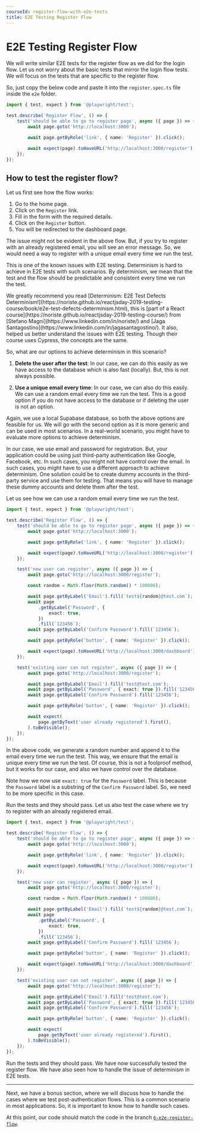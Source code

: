 ```yaml
---
courseId: register-flow-with-e2e-tests
title: E2E Testing Register Flow
---
```



# E2E Testing Register Flow

We will write similar E2E tests for the register flow as we did for the login flow. Let us not worry about the basic tests that mirror the login flow tests. We will focus on the tests that are specific to the register flow.

So, just copy the below code and paste it into the `register.spec.ts` file inside the `e2e` folder.

```ts title="e2e/register.spec.ts" {1-11}
import { test, expect } from '@playwright/test';

test.describe('Register Flow', () => {
	test('should be able to go to register page', async ({ page }) => {
		await page.goto('http://localhost:3000');

		await page.getByRole('link', { name: 'Register' }).click();

		await expect(page).toHaveURL('http://localhost:3000/register');
	});
});
```

## How to test the register flow?

Let us first see how the flow works:

1. Go to the home page.
2. Click on the `Register` link.
3. Fill in the form with the required details.
4. Click on the `Register` button.
5. You will be redirected to the dashboard page.

The issue might not be evident in the above flow. But, if you try to register with an already registered email, you will see an error message. So, we would need a way to register with a unique email every time we run the test.

This is one of the known issues with E2E testing. Determinism is hard to achieve in E2E tests with such scenarios. By determinism, we mean that the test and the flow should be predictable and consistent every time we run the test.

<Callout>
	We greatly recommend you read [Determinism: E2E Test Defects
	Determinism!](https://noriste.github.io/reactjsday-2019-testing-course/book/e2e-test-defects-determinism.html),
	this is [part of a React
	course](https://noriste.github.io/reactjsday-2019-testing-course/) from
	[Stefano Magni](https://www.linkedin.com/in/noriste/) and [Jaga
	Santagostino](https://www.linkedin.com/in/jagasantagostino/). It also, helped
	us better understand the issues with E2E testing. Though their course uses
	Cypress, the concepts are the same.
</Callout>

So, what are our options to achieve determinism in this scenario?

1. **Delete the user after the test**: In our case, we can do this easily as we have access to the database which is also fast (locally). But, this is not always possible.

2. **Use a unique email every time**: In our case, we can also do this easily. We can use a random email every time we run the test. This is a good option if you do not have access to the database or if deleting the user is not an option.

Again, we use a local Supabase database, so both the above options are feasible for us. We will go with the second option as it is more generic and can be used in most scenarios. In a real-world scenario, you might have to evaluate more options to achieve determinism.

<Callout>
	In our case, we use email and password for registration. But, your application
	could be using just third-party authentication like Google, Facebook, etc. In
	such cases, you might not have control over the email. In such cases, you
	might have to use a different approach to achieve determinism. One solution
	could be to create dummy accounts in the third-party service and use them for
	testing. That means you will have to manage these dummy accounts and delete
	them after the test.
</Callout>

Let us see how we can use a random email every time we run the test.

```ts title="e2e/register.spec.ts" {12-28}
import { test, expect } from '@playwright/test';

test.describe('Register Flow', () => {
	test('should be able to go to register page', async ({ page }) => {
		await page.goto('http://localhost:3000');

		await page.getByRole('link', { name: 'Register' }).click();

		await expect(page).toHaveURL('http://localhost:3000/register');
	});

	test('new user can register', async ({ page }) => {
		await page.goto('http://localhost:3000/register');

		const random = Math.floor(Math.random() * 100000);

		await page.getByLabel('Email').fill(`test${random}@test.com`);
		await page
			.getByLabel('Password', {
				exact: true,
			})
			.fill(`123456`);
		await page.getByLabel('Confirm Password').fill(`123456`);

		await page.getByRole('button', { name: 'Register' }).click();

		await expect(page).toHaveURL('http://localhost:3000/dashboard');
	});

	test('existing user can not register', async ({ page }) => {
		await page.goto('http://localhost:3000/register');

		await page.getByLabel('Email').fill('test@test.com');
		await page.getByLabel('Password', { exact: true }).fill('123456');
		await page.getByLabel('Confirm Password').fill('123456');

		await page.getByRole('button', { name: 'Register' }).click();

		await expect(
			page.getByText('user already registered').first(),
		).toBeVisible();
	});
});
```

In the above code, we generate a random number and append it to the email every time we run the test. This way, we ensure that the email is unique every time we run the test. Of course, this is not a foolproof method, but it works for our case, and also we have control over the database.

Note how we now use `exact: true` for the `Password` label. This is because the `Password` label is a substring of the `Confirm Password` label. So, we need to be more specific in this case.

Run the tests and they should pass. Let us also test the case where we try to register with an already registered email.

```ts title="e2e/register.spec.ts" {30-42}
import { test, expect } from '@playwright/test';

test.describe('Register Flow', () => {
	test('should be able to go to register page', async ({ page }) => {
		await page.goto('http://localhost:3000');

		await page.getByRole('link', { name: 'Register' }).click();

		await expect(page).toHaveURL('http://localhost:3000/register');
	});

	test('new user can register', async ({ page }) => {
		await page.goto('http://localhost:3000/register');

		const random = Math.floor(Math.random() * 100000);

		await page.getByLabel('Email').fill(`test${random}@test.com`);
		await page
			.getByLabel('Password', {
				exact: true,
			})
			.fill(`123456`);
		await page.getByLabel('Confirm Password').fill(`123456`);

		await page.getByRole('button', { name: 'Register' }).click();

		await expect(page).toHaveURL('http://localhost:3000/dashboard');
	});

	test('existing user can not register', async ({ page }) => {
		await page.goto('http://localhost:3000/register');

		await page.getByLabel('Email').fill('test@test.com');
		await page.getByLabel('Password', { exact: true }).fill('123456');
		await page.getByLabel('Confirm Password').fill('123456');

		await page.getByRole('button', { name: 'Register' }).click();

		await expect(
			page.getByText('user already registered').first(),
		).toBeVisible();
	});
});
```

Run the tests and they should pass. We have now successfully tested the register flow. We have also seen how to handle the issue of determinism in E2E tests.

---

Next, we have a bonus section, where we will discuss how to handle the cases where we test post-authentication flows. This is a common scenario in most applications. So, it is important to know how to handle such cases.

At this point, our code should match the code in the branch [`6-e2e-register-flow`](https://github.com/Frontend-Hire/login-register-flow-e2e-supabase/tree/6-e2e-register-flow).
